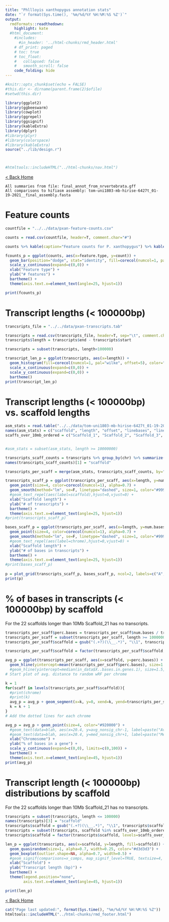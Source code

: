 ```yaml
---
title: "Phllloyis xanthopygus annotation stats"
date: "`r format(Sys.time(), '%m/%d/%Y %H:%M:%S %Z')`"
output:
  rmdformats::readthedown:
    highlight: kate
  #html_document:
    #includes:
      #in_header: '../html-chunks/rmd_header.html'
    # df_print: paged
    # toc: true
    # toc_float:
    #   collapsed: false
    #   smooth_scroll: false
    code_folding: hide
---
```


```r
#knitr::opts_chunk$set(echo = FALSE)
#this.dir <- dirname(parent.frame(2)$ofile)
#setwd(this.dir)

library(ggplot2)
library(ggbeeswarm)
library(cowplot)
library(ggrepel)
library(ggsignif)
library(kableExtra)
library(dplyr)
#library(plyr)
#library(colorspace)
#library(kableExtra)
source("../lib/design.r")



#htmltools::includeHTML("../html-chunks/nav.html")
```

[< Back Home](https://goodest-goodlab.github.io/phyllotis/index.html)

```
All summaries from file: final_annot_from_nrvertebrata.gff
All comparisons to hifiasm assembly: tom-uni1803-mb-hirise-6427t_01-19-2021__final_assembly.fasta
```

# Feature counts

```r
countfile = "../../data/pxan-feature-counts.csv"

counts = read.csv(countfile, header=T, comment.char="#")

counts %>% kable(caption="Feature counts for P. xanthopygus") %>% kable_styling(bootstrap_options=c("striped", "condensed", "responsive"), full_width=F)

fcounts_p = ggplot(counts, aes(x=feature.type, y=count)) +
  geom_bar(position="dodge", stat="identity", fill=corecol(numcol=1, pal="wilke", offset=4)) +
  scale_y_continuous(expand=c(0,0)) +
  xlab("Feature type") +
  ylab("# features") +
  bartheme() +
  theme(axis.text.x=element_text(angle=25, hjust=1))

print(fcounts_p)
```

# Transcript lengths (< 100000bp)

```r
trancsripts_file = "../../data/pxan-transcripts.tab"

transcripts = read.csv(trancsripts_file, header=T, sep="\t", comment.char="#")
transcripts$length = transcripts$end - transcripts$start

transcripts = subset(transcripts, length<100000)

transcript_len_p = ggplot(transcripts, aes(x=length)) +
  geom_histogram(fill=corecol(numcol=1, pal="wilke", offset=5), color="#ececec", bins=100) +
  scale_x_continuous(expand=c(0,0)) +
  scale_y_continuous(expand=c(0,0)) +
  bartheme()
print(transcript_len_p)
```

# Transcript lengths (< 100000bp) vs. scaffold lengths

```r
asm_stats = read.table("../../data/tom-uni1803-mb-hirise-6427t_01-19-2021__final_assembly.fasta.fai")
names(asm_stats) = c("scaffold", "length", "offset", "linebases", "linewidth")
scaffs_over_10mb_ordered = c("Scaffold_1", "Scaffold_2", "Scaffold_3", "Scaffold_4", "Scaffold_5", "Scaffold_6", "Scaffold_7", "Scaffold_8", "Scaffold_9", "Scaffold_10", "Scaffold_11", "Scaffold_12", "Scaffold_13", "Scaffold_14", "Scaffold_15", "Scaffold_16", "Scaffold_17", "Scaffold_18", "Scaffold_19", "Scaffold_20", "Scaffold_22")


#asm_stats = subset(asm_stats, length >= 10000000)

transcripts_scaff_counts = transcripts %>% group_by(chr) %>% summarize(num.transcripts=n(), num.bases=sum(length))
names(transcripts_scaff_counts)[1] = "scaffold"

transcripts_per_scaff = merge(asm_stats, transcripts_scaff_counts, by="scaffold")

transcripts_scaff_p = ggplot(transcripts_per_scaff, aes(x=length, y=num.transcripts)) +
  geom_point(size=4, color=corecol(numcol=1), alpha=0.7) +
  geom_smooth(method="lm", se=F, linetype="dashed", size=1, color="#999999") +
  #geom_text_repel(aes(label=scaffold),hjust=0,vjust=0) +
  xlab("Scaffold length") +
  ylab("# of transcripts") +
  bartheme() + 
  theme(axis.text.x=element_text(angle=25, hjust=1))
#print(transcripts_scaff_p)

bases_scaff_p = ggplot(transcripts_per_scaff, aes(x=length, y=num.bases)) +
  geom_point(size=4, color=corecol(numcol=1), alpha=0.7) +
  geom_smooth(method="lm", se=F, linetype="dashed", size=1, color="#999999") +
  #geom_text_repel(aes(label=chrome),hjust=0,vjust=0) +
  xlab("Scaffold length") +
  ylab("# of bases in transcripts") +
  bartheme() +
  theme(axis.text.x=element_text(angle=25, hjust=1))
#print(bases_scaff_p)
                 
p = plot_grid(transcripts_scaff_p, bases_scaff_p, ncol=2, labels=c("A","B"), label_size=16, align='vh')
print(p)
```

# % of bases in transcripts (< 100000bp) by scaffold

For the 22 scaffolds longer than 10Mb
Scaffold_21 has no transcripts.

```r
transcripts_per_scaff$perc.bases = transcripts_per_scaff$num.bases / transcripts_per_scaff$length * 100
transcripts_per_scaff = subset(transcripts_per_scaff, length >= 10000000)
transcripts_per_scaff$scaffold = gsub("(.+?)(\\__.*)", "\\1", transcripts_per_scaff$scaffold)

transcripts_per_scaff$scaffold = factor(transcripts_per_scaff$scaffold, levels=scaffs_over_10mb_ordered)

avg_p = ggplot(transcripts_per_scaff, aes(x=scaffold, y=perc.bases)) +
  geom_hline(yintercept=mean(transcripts_per_scaff$perc.bases), size=1.5, linetype="dashed", color="#d3d3d3")
  #geom_hline(yintercept=median(in_data$X..bases.in.genes.1), size=1.5, linetype="dashed", color="#999999")
# Start plot of avg. distance to random wRF per chrome

k = 1
for(scaff in levels(transcripts_per_scaff$scaffold)){
  #print(chrome)
  #print(k)
  avg_p = avg_p + geom_segment(x=k, y=0, xend=k, yend=transcripts_per_scaff$perc.bases[transcripts_per_scaff$scaffold==scaff], color="#666666", linetype="dotted")
  k = k + 1
}
# Add the dotted lines for each chrome

avg_p = avg_p + geom_point(size=4, color="#920000") +
  #geom_text(data=blah, aes(x=20.4, y=avg_nonsig_chr-1, label=paste("Avg. = ", avg_nonsig_chr, "Mb", sep="")),  size=4, color="#333333") +
  #geom_text(data=blah, aes(x=20.4, y=med_nonsig_chr+1, label=paste("Median = ", med_nonsig_chr, "Mb", sep="")),  size=4, color="#333333") +
  xlab("Chromosome") +
  ylab("% of bases in a gene") +
  scale_y_continuous(expand=c(0,0), limits=c(0,100)) +
  bartheme() +
  theme(axis.text.x=element_text(angle=45, hjust=1))
print(avg_p)
```

# Transcript length (< 100000bp) distributions by scaffold

For the 22 scaffolds longer than 10Mb
Scaffold_21 has no transcripts.

```r
transcripts = subset(transcripts, length <= 100000)
names(transcripts)[3] = "scaffold"
transcripts$scaffold = gsub("(.+?)(\\__.*)", "\\1", transcripts$scaffold)
transcripts = subset(transcripts, scaffold %in% scaffs_over_10mb_ordered)
transcripts$scaffold = factor(transcripts$scaffold, levels=scaffs_over_10mb_ordered)

len_p = ggplot(transcripts, aes(x=scaffold, y=length, fill=scaffold)) +
  geom_quasirandom(size=1, alpha=0.7, width=0.25, color="#d3d3d3") +
  geom_boxplot(outlier.shape=NA, alpha=0.7, width=0.5) +
  #geom_signif(comparisons=x_comps, map_signif_level=TRUE, textsize=4, size=1, step_increase=0.12, margin_top=0.1) +
  xlab("Scaffold") +
  ylab("Transcript length (bp)") +
  bartheme() +
  theme(legend.position="none",
        axis.text.x=element_text(angle=45, hjust=1))

print(len_p)
```

[< Back Home](https://goodest-goodlab.github.io/phyllotis/index.html)

```r
cat("Page last updated:", format(Sys.time(), "%m/%d/%Y %H:%M:%S %Z"))
htmltools::includeHTML("../html-chunks/rmd_footer.html")
```